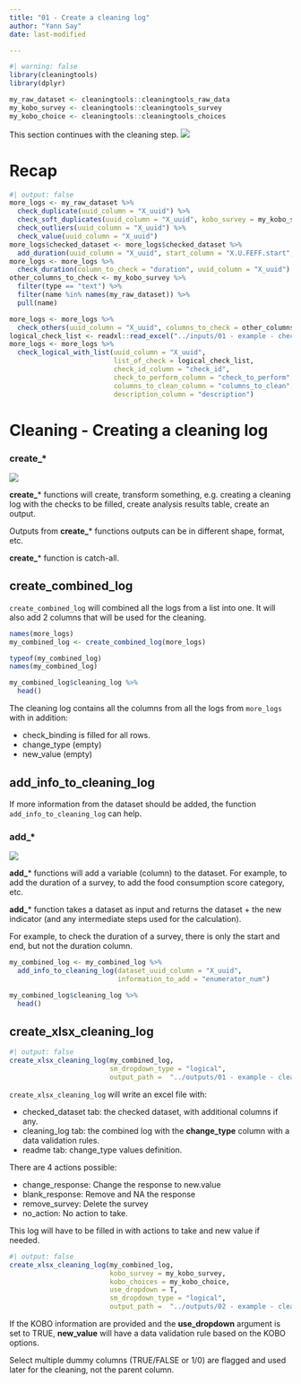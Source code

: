 ```yaml
---
title: "01 - Create a cleaning log"
author: "Yann Say"
date: last-modified

---
```


```r
#| warning: false
library(cleaningtools)
library(dplyr)

my_raw_dataset <- cleaningtools::cleaningtools_raw_data
my_kobo_survey <- cleaningtools::cleaningtools_survey
my_kobo_choice <- cleaningtools::cleaningtools_choices
```

This section continues with the cleaning step.
![](../config/images/step - cleaning.png)

# Recap

```r
#| output: false
more_logs <- my_raw_dataset %>% 
  check_duplicate(uuid_column = "X_uuid") %>% 
  check_soft_duplicates(uuid_column = "X_uuid", kobo_survey = my_kobo_survey, sm_separator = ".") %>%
  check_outliers(uuid_column = "X_uuid") %>%
  check_value(uuid_column = "X_uuid") 
more_logs$checked_dataset <- more_logs$checked_dataset %>% 
  add_duration(uuid_column = "X_uuid", start_column = "X.U.FEFF.start", end_column = "end")
more_logs <- more_logs %>% 
  check_duration(column_to_check = "duration", uuid_column = "X_uuid")
other_columns_to_check <- my_kobo_survey %>% 
  filter(type == "text") %>% 
  filter(name %in% names(my_raw_dataset)) %>%
  pull(name) 

more_logs <- more_logs %>% 
  check_others(uuid_column = "X_uuid", columns_to_check = other_columns_to_check) 
logical_check_list <- readxl::read_excel("../inputs/01 - example - check_list.xlsx")
more_logs <- more_logs %>% 
  check_logical_with_list(uuid_column = "X_uuid",
                          list_of_check = logical_check_list,
                          check_id_column = "check_id",
                          check_to_perform_column = "check_to_perform",
                          columns_to_clean_column = "columns_to_clean",
                          description_column = "description")

```


# Cleaning - Creating a cleaning log

::: {.callout-tip appearance="minimal"}
### create\_\*

![](../config/images/verb - create.png)

**create_**\* functions will create, transform something, e.g. creating a cleaning log with the checks to be filled, create analysis results table, create an output.

Outputs from **create_**\* functions outputs can be in different shape, format, etc. 

**create_**\* function is catch-all.
:::

## create_combined_log

`create_combined_log` will combined all the logs from a list into one. It will also add 2 columns that will be used for the cleaning.

```r
names(more_logs)
my_combined_log <- create_combined_log(more_logs)

typeof(my_combined_log)
names(my_combined_log)

my_combined_log$cleaning_log %>% 
  head()
```

The cleaning log contains all the columns from all the logs from `more_logs` with in addition:

-   check_binding is filled for all rows.
-   change_type (empty)
-   new_value (empty)

## add_info_to_cleaning_log

If more information from the dataset should be added, the function `add_info_to_cleaning_log` can help.

::: {.callout-tip appearance="minimal"}
### add\_\*

![](../config/images/verb - add.png)

**add_**\* functions will add a variable (column) to the dataset. For example, to add the duration of a survey, to add the food consumption score category, etc.

**add_**\* function takes a dataset as input and returns the dataset + the new indicator (and any intermediate steps used for the calculation). 

For example, to check the duration of a survey, there is only the start and end, but not the duration column.
:::

```r
my_combined_log <- my_combined_log %>% 
  add_info_to_cleaning_log(dataset_uuid_column = "X_uuid", 
                           information_to_add = "enumerator_num")

my_combined_log$cleaning_log %>% 
  head()
```

## create_xlsx_cleaning_log

```r
#| output: false
create_xlsx_cleaning_log(my_combined_log,
                         sm_dropdown_type = "logical",
                         output_path =  "../outputs/01 - example - cleaning-log-no-kobo.xlsx")
```

`create_xlsx_cleaning_log` will write an excel file with:

-   checked_dataset tab: the checked dataset, with additional columns if any.
-   cleaning_log tab: the combined log with the **change_type** column with a data validation rules.
-   readme tab: change_type values definition.

There are 4 actions possible:

-   change_response: Change the response to new.value
-   blank_response: Remove and NA the response
-   remove_survey: Delete the survey
-   no_action: No action to take.

This log will have to be filled in with actions to take and new value if needed.

```r
#| output: false
create_xlsx_cleaning_log(my_combined_log,
                         kobo_survey = my_kobo_survey,
                         kobo_choices = my_kobo_choice,
                         use_dropdown = T,
                         sm_dropdown_type = "logical",
                         output_path =  "../outputs/02 - example - cleaning-log-with-kobo.xlsx")
```

If the KOBO information are provided and the **use_dropdown** argument is set to TRUE, **new_value** will have a data validation rule based on the KOBO options.

::: callout-note
Select multiple dummy columns (TRUE/FALSE or 1/0) are flagged and used later for the cleaning, not the parent column.
:::
